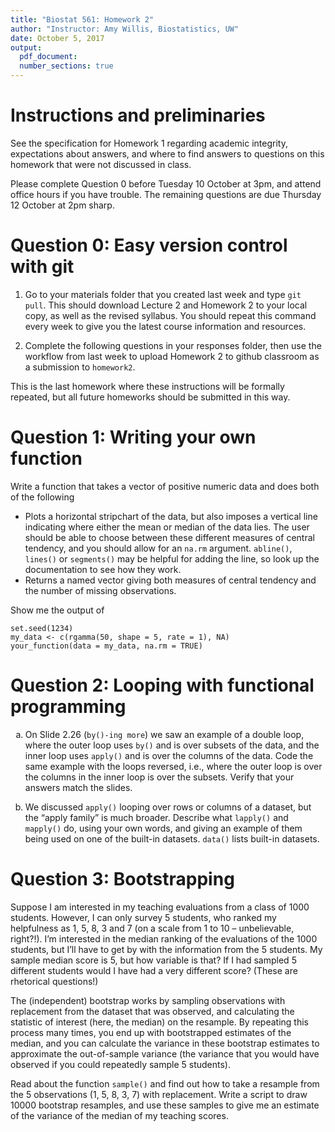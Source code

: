 ```yaml
---
title: "Biostat 561: Homework 2"
author: "Instructor: Amy Willis, Biostatistics, UW"
date: October 5, 2017
output:
  pdf_document:
  number_sections: true
---
```


# Instructions and preliminaries

See the specification for Homework 1 regarding academic integrity, expectations about answers, and where to find answers to questions on this homework that were not discussed in class.

Please complete Question 0 before Tuesday 10 October at 3pm, and attend office hours if you have trouble. The remaining questions are due Thursday 12 October at 2pm sharp.

# Question 0: Easy version control with git

1. Go to your materials folder that you created last week and type `git pull`. This should download Lecture 2 and Homework 2 to your local copy, as well as the revised syllabus. You should repeat this command every week to give you the latest course information and resources.

2. Complete the following questions in your responses folder, then use the workflow from last week to upload Homework 2 to github classroom as a submission to `homework2`.

This is the last homework where these instructions will be formally repeated, but all future homeworks should be submitted in this way.

# Question 1: Writing your own function

Write a function that takes a vector of positive numeric data and does both of the following

- Plots a horizontal stripchart of the data, but also imposes a vertical line indicating where either the mean or median of the data lies. The user should be able to choose between these different measures of central tendency, and you should allow for an `na.rm` argument. `abline()`, `lines()` or `segments()` may be helpful for adding the line, so look up the documentation to see how they work.
- Returns a named vector giving both measures of central tendency and the number of missing observations.

Show me the output of

```
set.seed(1234)
my_data <- c(rgamma(50, shape = 5, rate = 1), NA)
your_function(data = my_data, na.rm = TRUE)
```

# Question 2: Looping with functional programming

a) On Slide 2.26 (`by()-ing more`) we saw an example of a double loop, where the outer loop uses `by()` and is over subsets of the data, and the inner loop uses `apply()` and is over the columns of the data. Code the same example with the loops reversed, i.e., where the outer loop is over the columns in the inner loop is over the subsets. Verify that your answers match the slides.

b) We discussed `apply()` looping over rows or columns of a dataset, but the "apply family" is much broader. Describe what `lapply()` and `mapply()` do, using your own words, and giving an example of them being used on one of the built-in datasets. `data()` lists built-in datasets.

# Question 3: Bootstrapping

Suppose I am interested in my teaching evaluations from a class of 1000 students. However, I can only survey 5 students, who ranked my helpfulness as 1, 5, 8, 3 and 7 (on a scale from 1 to 10 -- unbelievable, right?!). I'm interested in the median ranking of the evaluations of the 1000 students, but I'll have to get by with the information from the 5 students. My sample median score is 5, but how variable is that? If I had sampled 5 different students would I have had a very different score? (These are rhetorical questions!)


The (independent) bootstrap works by sampling observations with replacement from the dataset that was observed, and calculating the statistic of interest (here, the median) on the resample. By repeating this process many times, you end up with bootstrapped estimates of the median, and you can calculate the variance in these bootstrap estimates to approximate the out-of-sample variance (the variance that you would have observed if you could repeatedly sample 5 students).

Read about the function `sample()` and find out how to take a resample from the 5 observations (1, 5, 8, 3, 7) with replacement. Write a script to draw 10000 bootstrap resamples, and use these samples to give me an estimate of the variance of the median of my teaching scores.

